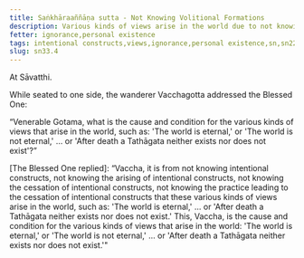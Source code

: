 ```yaml
---
title: Saṅkhāraaññāṇa sutta - Not Knowing Volitional Formations
description: Various kinds of views arise in the world due to not knowing intentional constructs, the arising of intentional constructs, the cessation of intentional constructs, and the practice leading to the cessation of intentional constructs.
fetter: ignorance,personal existence
tags: intentional constructs,views,ignorance,personal existence,sn,sn22-34,sn33
slug: sn33.4
---
```


At Sāvatthi.

While seated to one side, the wanderer Vacchagotta addressed the Blessed One:

“Venerable Gotama, what is the cause and condition for the various kinds of views that arise in the world, such as: 'The world is eternal,' or 'The world is not eternal,' ... or 'After death a Tathāgata neither exists nor does not exist'?”

[The Blessed One replied]: “Vaccha, it is from not knowing intentional constructs, not knowing the arising of intentional constructs, not knowing the cessation of intentional constructs, not knowing the practice leading to the cessation of intentional constructs that these various kinds of views arise in the world, such as: 'The world is eternal,' ... or 'After death a Tathāgata neither exists nor does not exist.' This, Vaccha, is the cause and condition for the various kinds of views that arise in the world: 'The world is eternal,' or 'The world is not eternal,' ... or 'After death a Tathāgata neither exists nor does not exist.'"